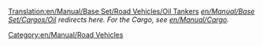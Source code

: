 [[Translation:en/Manual/Base Set/Road Vehicles/Oil Tankers]]
''[[en/Manual/Base Set/Cargos/Oil]] redirects here. For the Cargo, see [[en/Manual/Cargo]].''

{{en/Manual/Base Set/Road Vehicles/RoadVehicle|name     = Witcombe Oil Tanker
  |img      = en/Manual/Base Set/Road Vehicles/Witcombe Oil Tanker.png
  |price    = £4,510 ($9,020) 
  |speed    = 48 km/h (30 mph)
  |annual   = £421 ($842)
  |designed = 1936
  |life     = 15
  |capacity = 21,000 litres of oil
}}
{{en/Manual/Base Set/Road Vehicles/RoadVehicle|name     = Foster Oil Tanker
  |img      = en/Manual/Base Set/Road Vehicles/Foster Oil Tanker.png
  |price    = £5,740 ($11,480) 
  |speed    = 88 km/h (55 mph)
  |annual   = £787 ($1,574)
  |designed = 1973
  |life     = 15
  |capacity = 25,000 litres of oil
}}
{{en/Manual/Base Set/Road Vehicles/RoadVehicle|name     = Perry Oil Tanker
  |img      = en/Manual/Base Set/Road Vehicles/Perry Oil Tanker.png
  |price    = £6,150 ($12,300) 
  |speed    = 112 km/h (70 mph)
  |annual   = £1,125 ($2,250)
  |designed = 2005
  |life     = 15
  |capacity = 27,000 litres of oil
}}

[[Category:en/Manual/Road Vehicles]]